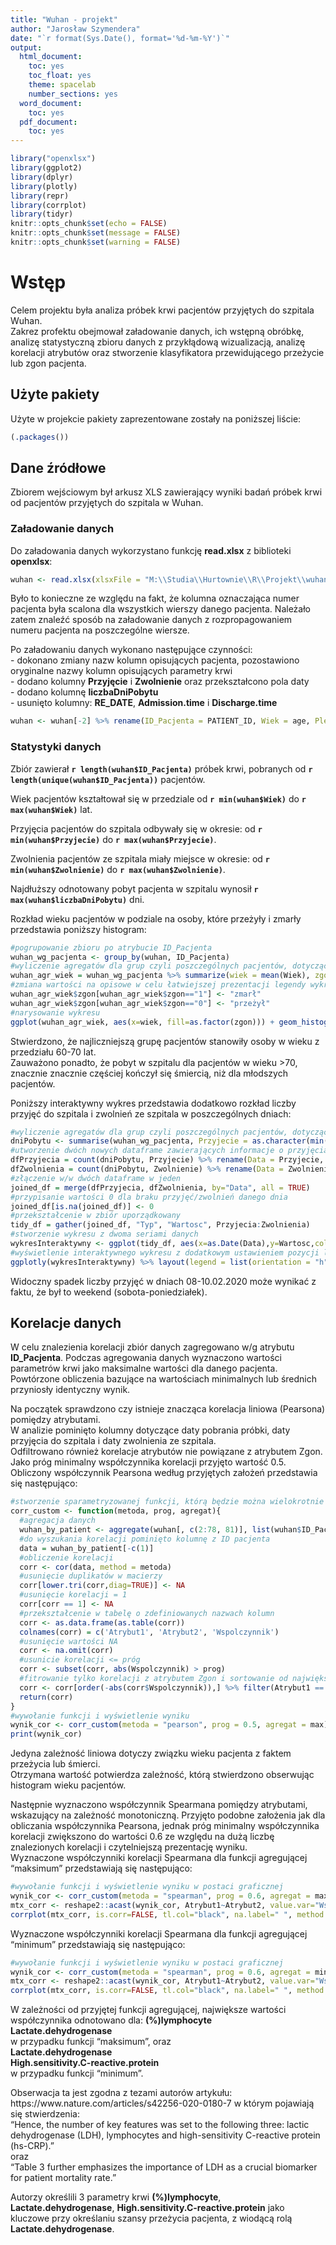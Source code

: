 ---
title: "Wuhan - projekt"
author: "Jarosław Szymendera"
date: "`r format(Sys.Date(), format='%d-%m-%Y')`"
output:
  html_document:
    toc: yes
    toc_float: yes
    theme: spacelab
    number_sections: yes
  word_document:
    toc: yes
  pdf_document:
    toc: yes
---

```{r setup, include=FALSE}
library("openxlsx")
library(ggplot2)
library(dplyr)
library(plotly)
library(repr)
library(corrplot)
library(tidyr)
knitr::opts_chunk$set(echo = FALSE)
knitr::opts_chunk$set(message = FALSE)
knitr::opts_chunk$set(warning = FALSE)
```
# Wstęp

Celem projektu była analiza próbek krwi pacjentów przyjętych do szpitala Wuhan.\
Zakrez profektu obejmował załadowanie danych, ich wstępną obróbkę, analizę statystyczną zbioru danych z przykłądową wizualizacją, analizę korelacji atrybutów oraz stworzenie klasyfikatora przewidującego przeżycie lub zgon pacjenta.

## Użyte pakiety

Użyte w projekcie pakiety zaprezentowane zostały na poniższej liście:
```{r packages, include=TRUE}
(.packages())
```
## Dane źródłowe

Zbiorem wejściowym był arkusz XLS zawierający wyniki badań próbek krwi od pacjentów przyjętych do szpitala w Wuhan.

### Załadowanie danych

Do załadowania danych wykorzystano funkcję **read.xlsx** z biblioteki **openxlsx**:
```{r loadData_1, echo=TRUE}
wuhan <- read.xlsx(xlsxFile = "M:\\Studia\\Hurtownie\\R\\Projekt\\wuhan_blood_sample_data_Jan_Feb_2020.xlsx", fillMergedCells = TRUE, colNames = TRUE)
```

Było to konieczne ze względu na fakt, że kolumna oznaczająca numer pacjenta była scalona dla wszystkich wierszy danego pacjenta.
Należało zatem znaleźć sposób na załadowanie danych z rozpropagowaniem numeru pacjenta na poszczególne wiersze.

Po załadowaniu danych wykonano następujące czynności:<br />
- dokonano zmiany nazw kolumn opisujących pacjenta, pozostawiono oryginalne nazwy kolumn opisujących parametry krwi<br />
- dodano kolumny **Przyjęcie** i **Zwolnienie** oraz przekształcono pola daty<br />
- dodano kolumnę **liczbaDniPobytu**<br />
- usunięto kolumny: **RE_DATE**, **Admission.time** i **Discharge.time**<br />
```{r loadData_2, echo=FALSE}
wuhan <- wuhan[-2] %>% rename(ID_Pacjenta = PATIENT_ID, Wiek = age, Plec = gender, Zgon = outcome) %>% mutate(Przyjecie = as.Date(Admission.time, origin = "1900-01-01"), Zwolnienie = as.Date(Discharge.time, origin = "1900-01-01"), liczbaDniPobytu = as.integer(Discharge.time-Admission.time)) %>% select(-c(4,5))
```
### Statystyki danych
Zbiór zawierał **`r length(wuhan$ID_Pacjenta)`** próbek krwi, pobranych od **`r length(unique(wuhan$ID_Pacjenta))`** pacjentów.

Wiek pacjentów kształtował się w przedziale od **`r min(wuhan$Wiek)`** do **`r max(wuhan$Wiek)`** lat.

Przyjęcia pacjentów do szpitala odbywały się w okresie: od **`r min(wuhan$Przyjecie)`** do **`r max(wuhan$Przyjecie)`**.

Zwolnienia pacjentów ze szpitala miały miejsce w okresie: od **`r min(wuhan$Zwolnienie)`** do **`r max(wuhan$Zwolnienie)`**.

Najdłuższy odnotowany pobyt pacjenta w szpitalu wynosił **`r max(wuhan$liczbaDniPobytu)`** dni.

Rozkład wieku pacjentów w podziale na osoby, które przeżyły i zmarły przedstawia poniższy histogram:
```{r histWiek, echo=FALSE}
#pogrupowanie zbioru po atrybucie ID_Pacjenta
wuhan_wg_pacjenta <- group_by(wuhan, ID_Pacjenta)
#wyliczenie agregatów dla grup czyli poszczególnych pacjentów, dotyczących wieku i faktu przeżycia lub nie
wuhan_agr_wiek = wuhan_wg_pacjenta %>% summarize(wiek = mean(Wiek), zgon = min(Zgon))
#zmiana wartości na opisowe w celu łatwiejszej prezentacji legendy wykresu
wuhan_agr_wiek$zgon[wuhan_agr_wiek$zgon=="1"] <- "zmarł"
wuhan_agr_wiek$zgon[wuhan_agr_wiek$zgon=="0"] <- "przeżył"
#narysowanie wykresu
ggplot(wuhan_agr_wiek, aes(x=wiek, fill=as.factor(zgon))) + geom_histogram() + labs(x="Wiek", y="Liczba pacjentów")  + scale_fill_manual(name="", values = c("blue", "darkblue")) 
```
Stwierdzono, że najliczniejszą grupę pacjentów stanowiły osoby w wieku z przedziału 60-70 lat.<br />
Zauważono ponadto, że pobyt w szpitalu dla pacjentów w wieku >70, znacznie znacznie częściej kończył się śmiercią, niż dla młodszych pacjentów.

Poniższy interaktywny wykres przedstawia dodatkowo rozkład liczby przyjęć do szpitala i zwolnień ze szpitala w poszczególnych dniach:
```{r przyj_i_zwol, include=TRUE, fig.width=7.3}
#wyliczenie agregatów dla grup czyli poszczególnych pacjentów, dotyczących dat przyjęcia i zwolnienia ze szpitala
dniPobytu <- summarise(wuhan_wg_pacjenta, Przyjecie = as.character(min(Przyjecie)), Zwolnienie = as.character(min(Zwolnienie)))
#utworzenie dwóch nowych dataframe zawierających informacje o przyjęciach i zwolnieniach w poszczególnch dniach
dfPrzyjecia = count(dniPobytu, Przyjecie) %>% rename(Data = Przyjecie, Przyjecia = n)
dfZwolnienia = count(dniPobytu, Zwolnienie) %>% rename(Data = Zwolnienie, Zwolnienia = n)
#złączenie w/w dwóch dataframe w jeden
joined_df = merge(dfPrzyjecia, dfZwolnienia, by="Data", all = TRUE)
#przypisanie wartości 0 dla braku przyjęć/zwolnień danego dnia
joined_df[is.na(joined_df)] <- 0
#przekształcenie w zbiór uporządkowany
tidy_df = gather(joined_df, "Typ", "Wartosc", Przyjecia:Zwolnienia)
#stworzenie wykresu z dwoma seriami danych
wykresInteraktywny <- ggplot(tidy_df, aes(x=as.Date(Data),y=Wartosc,col=Typ)) + geom_line() + theme(legend.position = "top",legend.text = element_text(size = 11), axis.text.x = element_text(size = 8, angle = 90, vjust = 0.5, hjust=1)) + xlab("Data") +ylab("Liczba pacjentów") + scale_x_date(date_labels = "%Y-%m-%d", date_breaks  ="1 day") + scale_color_manual(values=c('darkgreen','darkblue')) + labs(color = "")
#wyświetlenie interaktywnego wykresu z dodatkowym ustawieniem pozycji legendy
ggplotly(wykresInteraktywny) %>% layout(legend = list(orientation = "h"))
```
Widoczny spadek liczby przyjęć w dniach 08-10.02.2020 może wynikać z faktu, że był to weekend (sobota-poniedziałek).

## Korelacje danych

W celu znalezienia korelacji zbiór danych zagregowano w/g atrybutu **ID_Pacjenta**.
Podczas agregowania danych wyznaczono wartości parametrów krwi jako maksimalne wartości dla danego pacjenta.
Powtórzone obliczenia bazujące na wartościach minimalnych lub średnich przyniosły identyczny wynik.

Na początek sprawdzono czy istnieje znacząca korelacja liniowa (Pearsona) pomiędzy atrybutami.<br />
W analizie pominięto kolumny dotyczące daty pobrania próbki, daty przyjęcia do szpitala i daty zwolnienia ze szpitala.<br />
Odfiltrowano również korelacje atrybutów nie powiązane z atrybutem Zgon.<br />
Jako próg minimalny współczynnika korelacji przyjęto wartość 0.5.<br />
Obliczony współczynnik Pearsona według przyjętych założeń przedstawia się następująco:

```{r Pearson}
#stworzenie sparametryzowanej funkcji, którą będzie można wielokrotnie wywoływać
corr_custom <- function(metoda, prog, agregat){
  #agregacja danych
  wuhan_by_patient <- aggregate(wuhan[, c(2:78, 81)], list(wuhan$ID_Pacjenta), agregat, na.rm = TRUE)  
  #do wyszukania korelacji pominięto kolumnę z ID pacjenta
  data = wuhan_by_patient[-c(1)]
  #obliczenie korelacji
  corr <- cor(data, method = metoda)
  #usunięcie duplikatów w macierzy
  corr[lower.tri(corr,diag=TRUE)] <- NA 
  #usunięcie korelacji = 1
  corr[corr == 1] <- NA
  #przekształcenie w tabelę o zdefiniowanych nazwach kolumn
  corr <- as.data.frame(as.table(corr))
  colnames(corr) = c('Atrybut1', 'Atrybut2', 'Wspolczynnik')
  #usunięcie wartości NA
  corr <- na.omit(corr) 
  #usunicie korelacji <= próg
  corr <- subset(corr, abs(Wspolczynnik) > prog) 
  #fitrowanie tylko korelacji z atrybutem Zgon i sortowanie od największych
  corr <- corr[order(-abs(corr$Wspolczynnik)),] %>% filter(Atrybut1 == "Zgon" | Atrybut2 == "Zgon")
  return(corr)
}
#wywołanie funkcji i wyświetlenie wyniku
wynik_cor <- corr_custom(metoda = "pearson", prog = 0.5, agregat = max)
print(wynik_cor)
```
Jedyna zależność liniowa dotyczy związku wieku pacjenta z faktem przeżycia lub śmierci.<br />
Otrzymana wartość potwierdza zależność, którą stwierdzono obserwując histogram wieku pacjentów.<br />

Następnie wyznaczono współczynnik Spearmana pomiędzy atrybutami, wskazujący na zależność monotoniczną.
Przyjęto podobne założenia jak dla obliczania współczynnika Pearsona, jednak próg minimalny współczynnika korelacji zwiększono do wartości 0.6 ze względu na dużą liczbę znalezionych korelacji i czytelniejszą prezentację wyniku.<br />
Wyznaczone współczynniki korelacji Spearmana dla funkcji agregującej "maksimum" przedstawiają się następująco:
```{r Spearman_max}
#wywołanie funkcji i wyświetlenie wyniku w postaci graficznej
wynik_cor <- corr_custom(metoda = "spearman", prog = 0.6, agregat = max)
mtx_corr <- reshape2::acast(wynik_cor, Atrybut1~Atrybut2, value.var="Wspolczynnik")
corrplot(mtx_corr, is.corr=FALSE, tl.col="black", na.label=" ", method = "number")
```

Wyznaczone współczynniki korelacji Spearmana dla funkcji agregującej "minimum" przedstawiają się następująco:
```{r Spearman_min}
#wywołanie funkcji i wyświetlenie wyniku w postaci graficznej
wynik_cor <- corr_custom(metoda = "spearman", prog = 0.6, agregat = min)
mtx_corr <- reshape2::acast(wynik_cor, Atrybut1~Atrybut2, value.var="Wspolczynnik")
corrplot(mtx_corr, is.corr=FALSE, tl.col="black", na.label=" ", method = "number")
```

W zależności od przyjętej funkcji agregującej, największe wartości współczynnika odnotowano dla:
**(%)lymphocyte**\
**Lactate.dehydrogenase**\
w przypadku funkcji "maksimum",
oraz\
**Lactate.dehydrogenase**\
**High.sensitivity.C-reactive.protein**\
w przypadku funkcji "minimum".

Obserwacja ta jest zgodna z tezami autorów artykułu: 
https://www.nature.com/articles/s42256-020-0180-7
w którym pojawiają się stwierdzenia:\
"Hence, the number of key features was set to the following three: lactic dehydrogenase (LDH), lymphocytes and high-sensitivity C-reactive protein (hs-CRP)."\
oraz\
"Table 3 further emphasizes the importance of LDH as a crucial biomarker for patient mortality rate."

Autorzy określili 3 parametry krwi **(%)lymphocyte**, **Lactate.dehydrogenase**, **High.sensitivity.C-reactive.protein** jako kluczowe przy określaniu szansy przeżycia pacjenta, z wiodącą rolą **Lactate.dehydrogenase**.

<!---
próbowałem stworzyć klasyfikator RandomForest, niestety pojawiały się błędy przy wywołaniu funkcji "train" wynikające z tego, że zbiór zagregowany w/g pacjenta zawierał wartości NA (ew. NaN, Inf - w zależności od funkcji agregującej).

#set.seed(23)
#wuhan_do_ML <- aggregate(wuhan[, c(2:78)], list(wuhan$ID_Pacjenta), max, na.rm = TRUE)
#wuhan_do_ML <- wuhan_do_ML[-1]
#inTraining <- createDataPartition(y=wuhan_do_ML$Zgon, p = 0.75, list = FALSE)
#training <- wuhan_do_ML[inTraining,]
#testing <- wuhan_do_ML[-inTraining,]
#ctrl <- trainControl(method = "repeatedcv", number = 2, repeats = 5)
#fit <- train(Zgon ~ ., data = training, method = "rf", preProc = c("range"), trControl = ctrl, ntree=10)
-->